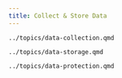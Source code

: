 ```yaml
---
title: Collect & Store Data
---
```


```.include
../topics/data-collection.qmd
```

```.include
../topics/data-storage.qmd
```

```.include
../topics/data-protection.qmd
```
